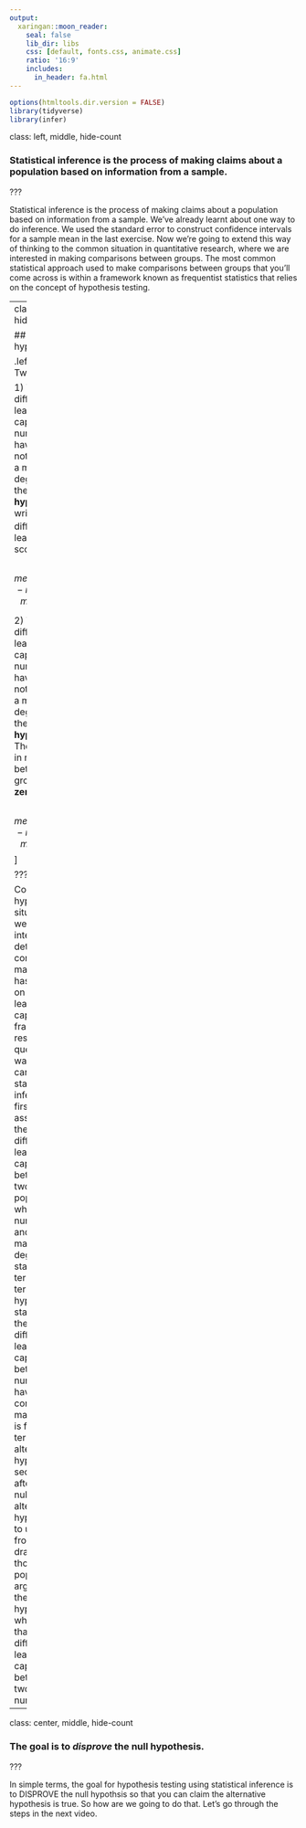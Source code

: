 ```yaml
---
output:
  xaringan::moon_reader:
    seal: false
    lib_dir: libs
    css: [default, fonts.css, animate.css]
    ratio: '16:9'
    includes:
      in_header: fa.html
---
```


```r
options(htmltools.dir.version = FALSE)
library(tidyverse)
library(infer)
```

class: left, middle, hide-count

### Statistical inference is the process of making claims about a population based on information from a sample. 

???

Statistical inference is the process of making claims about a population based on information from a sample. We've already learnt about one way to do inference. We used the standard error to construct confidence intervals for a sample mean in the last exercise. Now we're going to extend this way of thinking to the common situation in quantitative research, where we are interested in making comparisons between groups. The most common statistical approach used to make comparisons between groups that you'll come across is within a framework known as frequentist statistics that relies on the concept of hypothesis testing.

---
class: left, top, hide-count

## The hypotheses

.left-column[
Two claims:

1) There is no difference in leadership capability of nurses who have and have not completed a masters degree.  This is the **null hypothesis**, written $H_0$. The difference in leadership scores is **zero**.
$$ H_0: mean(masters)-mean(non-masters)=0 $$


2) There is a difference in leadership capability of nurses who have and have not completed a masters degree. This is the **alternative hypothesis**. The difference in mean scores between groups is **not zero**
$$ H_1: mean(masters)-mean(non-masters)≠0$$
]

???

Consider this hypothetical situation. Say we are interested in determining if completing a masters degree has an impact on nurses leadership capabilities. To frame this research question in a way that we can perform statistical inference, we first need to assume that there is no difference in leadership capabilities between the two populations, which are nurses with, and without, a masters degree. In statistical terms, this is termed the null hypothesis. Our statement that there IS a difference in leadership capability between nurses who have completed a masters degree is formally termed the alternative hypothesis. The second step after setting the null and alternative hypotheses, is to use data from a sample drawn from those populations to argue AGAINST the null hypothesis, which, for us, is that there is no difference in leadership capabilities between the two groups of nurses. 

---
class: center, middle, hide-count

### The goal is to *disprove* the null hypothesis. 

???

In simple terms, the goal for hypothesis testing using statistical inference is to DISPROVE the null hypothsis so that you can claim the alternative hypothesis is true. So how are we going to do that. Let's go through the steps in the next video.
